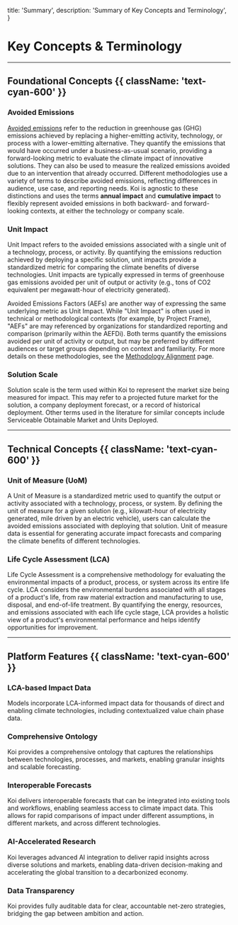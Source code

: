 
  title: 'Summary',
  description: 'Summary of Key Concepts and Terminology',
}

# Key Concepts & Terminology

<PageInformationalData lastModified={lastModified} />

---

## Foundational Concepts {{ className: 'text-cyan-600' }}

### Avoided Emissions

[Avoided emissions](avoided-emissions) refer to the reduction in greenhouse gas (GHG) emissions achieved by replacing a higher-emitting activity, technology, or process with a lower-emitting alternative. They quantify the emissions that would have occurred under a business-as-usual scenario, providing a forward-looking metric to evaluate the climate impact of innovative solutions. They can also be used to measure the realized emissions avoided due to an intervention that already occurred. Different methodologies use a variety of terms to describe avoided emissions, reflecting differences in audience, use case, and reporting needs. Koi is agnostic to these distinctions and uses the terms **annual impact** and **cumulative impact** to flexibly represent avoided emissions in both backward- and forward-looking contexts, at either the technology or company scale.

### Unit Impact

Unit Impact refers to the avoided emissions associated with a single unit of a technology, process, or activity. By quantifying the emissions reduction achieved by deploying a specific solution, unit impacts provide a standardized metric for comparing the climate benefits of diverse technologies. Unit impacts are typically expressed in terms of greenhouse gas emissions avoided per unit of output or activity (e.g., tons of CO2 equivalent per megawatt-hour of electricity generated).

Avoided Emissions Factors (AEFs) are another way of expressing the same underlying metric as Unit Impact. While "Unit Impact" is often used in technical or methodological contexts (for example, by Project Frame), "AEFs" are may referenced by organizations for standardized reporting and comparison (primarily within the AEFDi). Both terms quantify the emissions avoided per unit of activity or output, but may be preferred by different audiences or target groups depending on context and familiarity. For more details on these methodologies, see the [Methodology Alignment](/docs/data-and-methodology/methodology-alignment) page.

### Solution Scale

Solution scale is the term used within Koi to represent the market size being measured for impact. This may refer to a projected future market for the solution, a company deployment forecast, or a record of historical deployment. Other terms used in the literature for similar concepts include Serviceable Obtainable Market and Units Deployed.

---

## Technical Concepts {{ className: 'text-cyan-600' }}

### Unit of Measure (UoM)

A Unit of Measure is a standardized metric used to quantify the output or activity associated with a technology, process, or system. By defining the unit of measure for a given solution (e.g., kilowatt-hour of electricity generated, mile driven by an electric vehicle), users can calculate the avoided emissions associated with deploying that solution. Unit of measure data is essential for generating accurate impact forecasts and comparing the climate benefits of different technologies.

### Life Cycle Assessment (LCA)

Life Cycle Assessment is a comprehensive methodology for evaluating the environmental impacts of a product, process, or system across its entire life cycle. LCA considers the environmental burdens associated with all stages of a product's life, from raw material extraction and manufacturing to use, disposal, and end-of-life treatment. By quantifying the energy, resources, and emissions associated with each life cycle stage, LCA provides a holistic view of a product's environmental performance and helps identify opportunities for improvement.

---

## Platform Features {{ className: 'text-cyan-600' }}

### LCA-based Impact Data

Models incorporate LCA-informed impact data for thousands of direct and enabling climate technologies, including contextualized value chain phase data.

### Comprehensive Ontology

Koi provides a comprehensive ontology that captures the relationships between technologies, processes, and markets, enabling granular insights and scalable forecasting.

### Interoperable Forecasts

Koi delivers interoperable forecasts that can be integrated into existing tools and workflows, enabling seamless access to climate impact data. This allows for rapid comparisons of impact under different assumptions, in different markets, and across different technologies.

### AI-Accelerated Research

Koi leverages advanced AI integration to deliver rapid insights across diverse solutions and markets, enabling data-driven decision-making and accelerating the global transition to a decarbonized economy.

### Data Transparency

Koi provides fully auditable data for clear, accountable net-zero strategies, bridging the gap between ambition and action.
